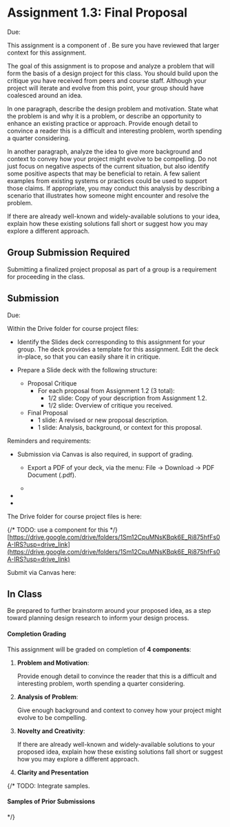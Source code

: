 
# Assignment 1.3: Final Proposal

<UnderDevelopment display={false} />

Due: <AssignmentDueDateTime assignmentKey={calendarData.assignments.assignment_1_3} />

This assignment is a component of <SiteLink linkKey={SiteLinks.milestone_1_top}/>.
Be sure you have reviewed that larger context for this assignment.

The goal of this assignment is to propose and analyze a problem that will form the basis of a design project for this class.
You should build upon the critique you have received from peers and course staff.
Although your project will iterate and evolve from this point, your group should have coalesced around an idea.

In one paragraph, describe the design problem and motivation.
State what the problem is and why it is a problem, or describe an opportunity to enhance an existing practice or approach.
Provide enough detail to convince a reader this is a difficult and interesting problem, worth spending a quarter considering.

In another paragraph, analyze the idea to give more background and context to convey how your project might evolve to be compelling.
Do not just focus on negative aspects of the current situation, but also identify some positive aspects that may be beneficial to retain.
A few salient examples from existing systems or practices could be used to support those claims.
If appropriate, you may conduct this analysis by describing a scenario that illustrates how someone might encounter and resolve the problem.

If there are already well-known and widely-available solutions to your idea,
explain how these existing solutions fall short or suggest how you may explore a different approach.

<ExcludedTopics />

## Group Submission Required

Submitting a finalized project proposal as part of a group is a requirement for proceeding in the class.

## Submission

Due: <AssignmentDueDateTime assignmentKey={calendarData.assignments.assignment_1_3} />

Within the Drive folder for course project files:

- Identify the Slides deck corresponding to this assignment for your group.
  The deck provides a template for this assignment.
  Edit the deck in-place, so that you can easily share it in critique.

- Prepare a Slide deck with the following structure:

  - Proposal Critique
    - For each proposal from Assignment 1.2 (3 total):
      - 1/2 slide: Copy of your description from Assignment 1.2.
      - 1/2 slide: Overview of critique you received.
  - Final Proposal
    - 1 slide: A revised or new proposal description.
    - 1 slide: Analysis, background, or context for this proposal.

Reminders and requirements:

- Submission via Canvas is also required, in support of grading.
  - Export a PDF of your deck, via the menu: File -> Download -> PDF Document (.pdf).

  - <CanvasGroupsNotCreated />

- <GroupAssignment />
- <ClarityAndPresentationReference />

The Drive folder for course project files is here:

{/* TODO: use a component for this */}
[https://drive.google.com/drive/folders/1Sm12CpuMNsKBqk6E_Ri875hfFs0A-IRS?usp=drive_link](https://drive.google.com/drive/folders/1Sm12CpuMNsKBqk6E_Ri875hfFs0A-IRS?usp=drive_link)

Submit via Canvas here:

<AssignmentSubmitCanvasLink assignmentKey={calendarData.assignments.assignment_1_3} />

## In Class

Be prepared to further brainstorm around your proposed idea,
as a step toward planning design research to inform your design process.

#### Completion Grading

This assignment will be graded on completion of __4 components__:

1. __Problem and Motivation__:

   Provide enough detail to convince the reader that this is a difficult and interesting problem, worth spending a quarter considering.

2. __Analysis of Problem__:

   Give enough background and context to convey how your project might evolve to be compelling.

3. __Novelty and Creativity__:

   If there are already well-known and widely-available solutions to your proposed idea,
   explain how these existing solutions fall short or suggest how you may explore a different approach.

4. __Clarity and Presentation__

{/*
TODO: Integrate samples.
#### Samples of Prior Submissions

<ProjectMilestoneSamples milestone='assignment1c' />
*/}
